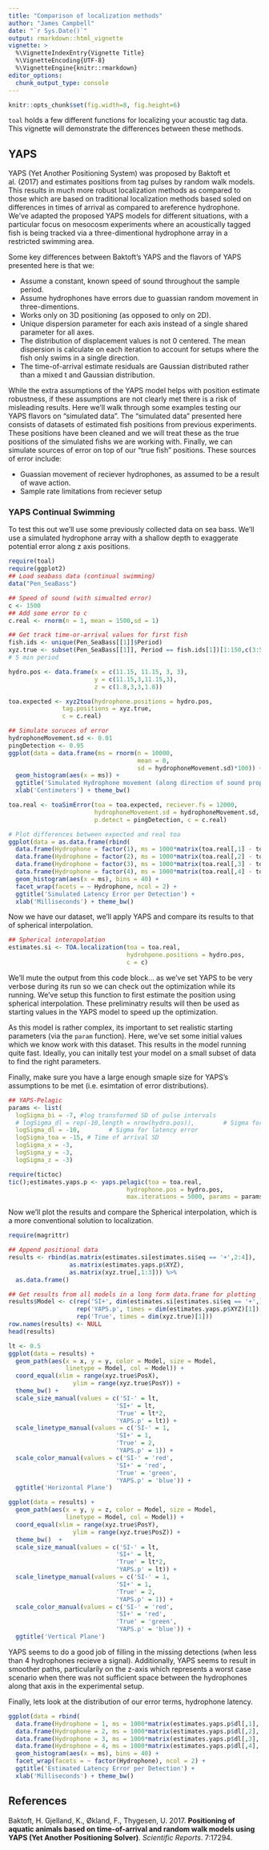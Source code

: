 ```yaml
---
title: "Comparison of localization methods"
author: "James Campbell"
date: "`r Sys.Date()`"
output: rmarkdown::html_vignette
vignette: >
  %\VignetteIndexEntry{Vignette Title}
  %\VignetteEncoding{UTF-8}
  %\VignetteEngine{knitr::rmarkdown}
editor_options: 
  chunk_output_type: console
---
```


```r
knitr::opts_chunk$set(fig.width=8, fig.height=6)
```

`toal` holds a few different functions for localizing your acoustic tag data.
This vignette will demonstrate the differences between these methods.

## YAPS

YAPS (Yet Another Positioning System) was proposed by Baktoft et al. (2017) and estimates positions from tag pulses by random walk models.
This results in much more robust localization methods as compared to those which are based on traditional localization methods based soled on differences in times of arrival as compared to areference hydrophone.
We've adapted the proposed YAPS models for different situations, with a particular focus on mesocosm experiments where an acoustically tagged fish is being tracked via a three-dimentional hydrophone array in a restricted swimming area.

Some key differences between Baktoft's YAPS and the flavors of YAPS presented here is that we:

- Assume a constant, known speed of sound throughout the sample period.
- Assume hydrophones have errors due to guassian random movement in three-dimentions.
- Works only on 3D positioning (as opposed to only on 2D).
- Unique dispersion parameter for each axis instead of a single shared parameter for all axes.
- The distribution of displacement values is not 0 centered.  The mean dispersion is calculate on each iteration to account for setups where the fish only swims in a single direction.
- The time-of-arrival estimate residuals are Gaussian distributed rather than a mixed t and Gaussian distribution.

While the extra assumptions of the YAPS model helps with position estimate robustness, if these assumptions are not clearly met there is a risk of misleading results.
Here we'll walk through some examples testing our YAPS flavors on "simulated data".
The "simulated data" presented here consists of datasets of estimated fish positions from previous experiments.
These positions have been cleaned and we will treat these as the true positions of the simulated fishs we are working with.
Finally, we can simulate sources of error on top of our "true fish" positions.
These sources of error include:

- Guassian movement of reciever hydrophones, as assumed to be a result of wave action.
- Sample rate limitations from reciever setup

### YAPS Continual Swimming

To test this out we'll use some previously collected data on sea bass.
We'll use a simulated hydrophone array with a shallow depth to exaggerate potential error along z axis positions.

```r
require(toal)
require(ggplot2)
## Load seabass data (continual swimming)
data("Pen_SeaBass")

## Speed of sound (with simualted error)
c <- 1500
## Add some error to c
c.real <- rnorm(n = 1, mean = 1500,sd = 1)

## Get track time-or-arrival values for first fish
fish.ids <- unique(Pen_SeaBass[[1]]$Period)
xyz.true <- subset(Pen_SeaBass[[1]], Period == fish.ids[1])[1:150,c(3:5,1)]
# 5 min period

hydro.pos <- data.frame(x = c(11.15, 11.15, 3, 3),
                        y = c(11.15,3,11.15,3),
                        z = c(1.8,3,3,1.8))

toa.expected <- xyz2toa(hydrophone.positions = hydro.pos, 
               tag.positions = xyz.true,
               c = c.real)

## Simulate soruces of error
hydrophoneMovement.sd <- 0.01
pingDetection <- 0.95
ggplot(data = data.frame(ms = rnorm(n = 10000,
                                    mean = 0,
                                    sd = hydrophoneMovement.sd)*100)) + 
  geom_histogram(aes(x = ms)) + 
  ggtitle('Simulated Hydrophone movement (along direction of sound propagation)') +
  xlab('Centimeters') + theme_bw()

toa.real <- toaSimError(toa = toa.expected, reciever.fs = 12000,
                        hydrophoneMovement.sd = hydrophoneMovement.sd,
                        p.detect = pingDetection, c = c.real)

# Plot differences between expected and real toa
ggplot(data = as.data.frame(rbind(
  data.frame(Hydrophone = factor(1), ms = 1000*matrix(toa.real[,1] - toa.expected[,1], ncol = 1)),
  data.frame(Hydrophone = factor(2), ms = 1000*matrix(toa.real[,2] - toa.expected[,2], ncol = 1)),
  data.frame(Hydrophone = factor(3), ms = 1000*matrix(toa.real[,3] - toa.expected[,3], ncol = 1)),
  data.frame(Hydrophone = factor(4), ms = 1000*matrix(toa.real[,4] - toa.expected[,4], ncol = 1))))) +
  geom_histogram(aes(x = ms), bins = 40) + 
  facet_wrap(facets = ~ Hydrophone, ncol = 2) +
  ggtitle('Simulated Latency Error per Detection') +
  xlab('Milliseconds') + theme_bw()
```

Now we have our dataset, we'll apply YAPS and compare its results to that of spherical interpolation.

```r
## Spherical interopolation
estimates.si <- TOA.localization(toa = toa.real,
                                 hydrohpone.positions = hydro.pos,
                                 c = c)
```

We'll mute the output from this code block... as we've set YAPS to be very verbose during its run so we can check out the optimization while its running.
We've setup this function to first estimate the position using spherical interpolation.
These preliminatry results will then be used as starting values in the YAPS model to speed up the optimization.

As this model is rather complex, its important to set realistic starting parameters (via the `param` function).
Here, we've set some initial values which we know work with this dataset.
This results in the model running quite fast.
Ideally, you can initally test your model on a small subset of data to find the right parameters.

Finally, make sure you have a large enough smaple size for YAPS's assumptions to be met (i.e. esimtation of error distributions).

```r
## YAPS-Pelagic
params <- list(
  logSigma_bi = -7, #log transformed SD of pulse intervals
  # logSigma_dl = rep(-10,length = nrow(hydro.pos)),		# Sigma for latency error
  logSigma_dl = -10,		# Sigma for latency error
  logSigma_toa = -15, # Time of arrival SD
  logSigma_x = -3,
  logSigma_y = -3,
  logSigma_z = -3)

require(tictoc)
tic();estimates.yaps.p <- yaps.pelagic(toa = toa.real,
                                 hydrophone.pos = hydro.pos,
                                 max.iterations = 5000, params = params); toc();
```

Now we'll plot the results and compare the Spherical interpolation, which is a more conventional solution to localization.

```r
require(magrittr)

## Append positional data
results <- rbind(as.matrix(estimates.si[estimates.si$eq == '+',2:4]),
                 as.matrix(estimates.yaps.p$XYZ),
                 as.matrix(xyz.true[,1:3])) %>% 
  as.data.frame()

## Get results from all models in a long form data.frame for plotting
results$Model <- c(rep('SI+', dim(estimates.si[estimates.si$eq == '+',])[1]),
                   rep('YAPS.p', times = dim(estimates.yaps.p$XYZ)[1]),
                   rep('True', times = dim(xyz.true)[1]))
row.names(results) <- NULL
head(results)

lt <- 0.5
ggplot(data = results) + 
  geom_path(aes(x = x, y = y, color = Model, size = Model,
                linetype = Model, col = Model)) +
  coord_equal(xlim = range(xyz.true$PosX),
                  ylim = range(xyz.true$PosY)) +
  theme_bw() + 
  scale_size_manual(values = c('SI-' = lt,
                              'SI+' = lt,
                              'True' = lt*2,
                              'YAPS.p' = lt)) +
  scale_linetype_manual(values = c('SI-' = 1,
                              'SI+' = 1,
                              'True' = 2,
                              'YAPS.p' = 1)) +
  scale_color_manual(values = c('SI-' = 'red',
                              'SI+' = 'red',
                              'True' = 'green',
                              'YAPS.p' = 'blue')) +
  ggtitle('Horizontal Plane')

ggplot(data = results) + 
  geom_path(aes(x = y, y = z, color = Model, size = Model,
                linetype = Model, col = Model)) +
  coord_equal(xlim = range(xyz.true$PosY),
                  ylim = range(xyz.true$PosZ)) +
  theme_bw()  +
  scale_size_manual(values = c('SI-' = lt,
                              'SI+' = lt,
                              'True' = lt*2,
                              'YAPS.p' = lt)) +
  scale_linetype_manual(values = c('SI-' = 1,
                              'SI+' = 1,
                              'True' = 2,
                              'YAPS.p' = 1)) +
  scale_color_manual(values = c('SI-' = 'red',
                              'SI+' = 'red',
                              'True' = 'green',
                              'YAPS.p' = 'blue')) +
  ggtitle('Vertical Plane')
```

YAPS seems to do a good job of filling in the missing detections (when less than 4 hydrophones recieve a signal).
Additionally, YAPS seems to result in smoother paths, particularily on the z-axis which represents a worst case scenario when there was not sufficient space between the hydrophones along that axis in the experimental setup.

Finally, lets look at the distribution of our error terms, hydrophone latency.

```r
ggplot(data = rbind(
  data.frame(Hydrophone = 1, ms = 1000*matrix(estimates.yaps.p$dl[,1], ncol = 1)),
  data.frame(Hydrophone = 2, ms = 1000*matrix(estimates.yaps.p$dl[,2], ncol = 1)),
  data.frame(Hydrophone = 3, ms = 1000*matrix(estimates.yaps.p$dl[,3], ncol = 1)),
  data.frame(Hydrophone = 4, ms = 1000*matrix(estimates.yaps.p$dl[,4], ncol = 1)))) +
  geom_histogram(aes(x = ms), bins = 40) + 
  facet_wrap(facets = ~ factor(Hydrophone), ncol = 2) +
  ggtitle('Estimated Latency Error per Detection') +
  xlab('Milliseconds') + theme_bw()
```


## References

Baktoft, H. Gjelland, K., Økland, F., Thygesen, U.  2017. **Positioning of aquatic animals based on time-of-arrival and random walk models using YAPS (Yet Another Positioning Solver)**. *Scientific Reports*. 7:17294.
